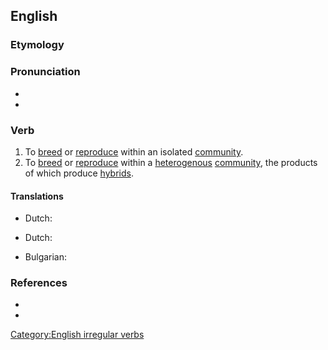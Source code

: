 ==English==

===Etymology===
{{prefix|en|inter|breed}}

===Pronunciation===
* {{IPA|en|/ɪnteɹˈbɹid/}}
* {{rhymes|en|iːd}}

===Verb===
{{en-verb|interbreeds|interbreeding|interbred}}

# To [[breed]] or [[reproduce]] within an isolated [[community]].
# To [[breed]] or [[reproduce]] within a [[heterogenous]] [[community]], the products of which produce [[hybrid]]s.

====Translations====
{{trans-top|to breed or reproduce within an isolated community}}
* Dutch: {{t|nl|intelen}}
{{trans-mid}}
{{trans-bottom}}

{{trans-top|to breed or reproduce within a heterogenous community, the products of which produce hybrids}}
* Dutch: {{t|nl|hybridiseren}}
{{trans-mid}}
* Bulgarian: {{t+|bg|кръстосвам}}
{{trans-bottom}}

===References===
* {{R:Century 1911}}
* {{R:Webster 1913}}

[[Category:English irregular verbs]]